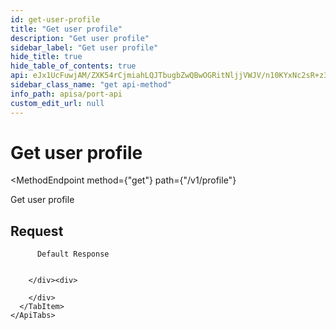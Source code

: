```yaml
---
id: get-user-profile
title: "Get user profile"
description: "Get user profile"
sidebar_label: "Get user profile"
hide_title: true
hide_table_of_contents: true
api: eJx1UcFuwjAM/ZXK54rCjmiahLQJTbugbZwQBwOGRitNljjVWJV/n10KYxNc2sR+z37vpQXGXYDxAuaBfIBlDoHW0Rs+SLGFFaEnL8dlkpan4GwdSAgt3A2H+ttQWHvj2NgaxvBIW4wVZ689ElLK/0GmxFmUZZnzdmsqghz2xKXdSG9HLFeHXMqlaEbFL0YYjSpUVdFX0i+ZXRgXBTozEKKzngfGQrrw8LYuaX+Ue3LSAh8cCV1oL3SQyTXu9T6JIsKbb+x05mBUbEm4EZa6MPXWdnTDleJnsi+bzJ4FqsKO5kaDIQjW2cB7rBXeT7/i+k8sZ1lMX1y4CmW9DOqctn0iC2hGGk8/QXyWskfrbbvCQHNfpaTlz0he30+ODXqDKxUsT3iR9PTpXUZh1LmXkXx0kfQHzfrUqrXeYBWvZdWBu2/Kb1DuJapMAn84w4+dm4Q++hNa81imlH4AYeHlug==
sidebar_class_name: "get api-method"
info_path: apisa/port-api
custom_edit_url: null
---
```



<h1
  className={"openapi__heading"}
>
  Get user profile
</h1>

<MethodEndpoint
  method={"get"}
  path={"/v1/profile"}
>
  
</MethodEndpoint>



Get user profile

## Request

<div>
  <div>
    <ApiTabs
      label={undefined}
      id={undefined}
    >
      <TabItem
        label={"200"}
        value={"200"}
      >
        <div>
          
          
          Default Response
          
          
        </div><div>
          
        </div>
      </TabItem>
    </ApiTabs>
  </div>
</div>
      